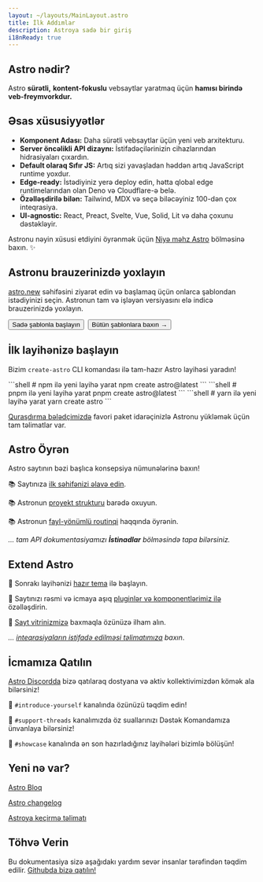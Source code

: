 ```yaml
---
layout: ~/layouts/MainLayout.astro
title: İlk Addımlar
description: Astroya sadə bir giriş
i18nReady: true
---
```



<h2>Astro nədir?</h2>

Astro **sürətli,** **kontent-fokuslu** vebsaytlar yaratmaq üçün **hamısı birində** **veb-freymvorkdur.**

## Əsas xüsusiyyətlər

- **Komponent Adası:** Daha sürətli vebsaytlar üçün yeni veb arxitekturu.
- **Server öncəlikli API dizaynı:** İstifadəçilərinizin cihazlarından hidrasiyaları çıxardın.
- **Default olaraq Sıfır JS:** Artıq sizi yavaşladan həddən artıq JavaScript runtime yoxdur.
- **Edge-ready:** İstədiyiniz yerə deploy edin, hətta qlobal edge runtimelarından olan Deno və Cloudflare-ə belə.
- **Özəlləşdirilə bilən:** Tailwind, MDX və seçə biləcəyiniz 100-dən çox inteqrasiya.
- **UI-agnostic:** React, Preact, Svelte, Vue, Solid, Lit və daha çoxunu dəstəkləyir.

Astronu nəyin xüsusi etdiyini öyrənmək üçün [Niyə məhz Astro](/az/concepts/why-astro/) bölməsinə baxın. ✨

## Astronu brauzerinizdə yoxlayın

[astro.new](https://astro.new/) səhifəsini ziyarət edin və başlamaq üçün onlarca şablondan istədiyinizi seçin. Astronun tam və işləyən versiyasını elə indicə brauzerinizdə yoxlayın.

<div style="display: flex; flex-wrap: wrap; gap: 0.5rem;">
  <Button href="https://astro.new/basics?on=stackblitz">Sadə şablonla başlayın</Button>
  <Button variant="outline" href="https://astro.new/">Bütün şablonlara baxın →</Button>
</div>

## İlk layihənizə başlayın

 Bizim `create-astro` CLI komandası ilə tam-hazır Astro layihəsi yaradın!

<PackageManagerTabs>
  <Fragment slot="npm">
  ```shell
  # npm ilə yeni layihə yarat
  npm create astro@latest
  ```
  </Fragment>
  <Fragment slot="pnpm">
  ```shell
  # pnpm ilə yeni layihə yarat
  pnpm create astro@latest
  ```
  </Fragment>
  <Fragment slot="yarn">
  ```shell
  # yarn ilə yeni layihə yarat
  yarn create astro
  ```
  </Fragment>
</PackageManagerTabs>

[Quraşdırma bələdçimizdə](/az/install/auto/) favori paket idarəçinizlə Astronu yükləmək üçün tam təlimatlar var.




## Astro Öyrən

Astro saytının bəzi başlıca konsepsiya nümunələrinə baxın!

📚 Saytınıza [ilk səhifənizi əlavə edin](/az/core-concepts/astro-pages/).

📚 Astronun [proyekt strukturu](/az/core-concepts/project-structure/) barədə oxuyun.

📚 Astronun [fayl-yönümlü routinqi](/az/core-concepts/routing/) haqqında öyrənin.

*... tam API dokumentasiyamızı **İstinadlar** bölməsində tapa bilərsiniz.*


## Extend Astro

🧰 Sonrakı layihənizi [hazır tema](https://astro.build/themes/) ilə başlayın.

🧰 Saytınızı rəsmi və icmaya aşıq [pluginlər və komponentlərimiz ilə](https://astro.build/integrations/) özəlləşdirin.

🧰 [Sayt vitrinizmizə](https://astro.build/showcase/) baxmaqla özünüzə ilham alın.

*... [inteqrasiyaların istifadə edilməsi təlimatımıza](/az/guides/integrations-guide/) baxın*.



## İcmamıza Qatılın

[Astro Discordda](https://astro.build/chat/) bizə qatılaraq dostyana və aktiv kollektivimizdən kömək ala bilərsiniz!

💬 `#introduce-yourself` kanalında özünüzü təqdim edin!

💬 `#support-threads` kanalımızda öz suallarınızı Dəstək Komandamıza ünvanlaya bilərsiniz!

💬 `#showcase` kanalında ən son hazırladığınız layihələri bizimlə bölüşün!


## Yeni nə var?

[Astro Bloq](https://astro.build/blog/)

[Astro changelog](https://github.com/withastro/astro/blob/main/packages/astro/CHANGELOG.md)

[Astroya keçirmə təlimatı](/az/migrate/)


## Töhvə Verin

Bu dokumentasiya sizə aşağıdakı yardım sevər insanlar tərəfindən təqdim edilir. [Githubda bizə qatılın!](https://github.com/withastro/docs)

<ContributorList githubRepo="withastro/docs" />
